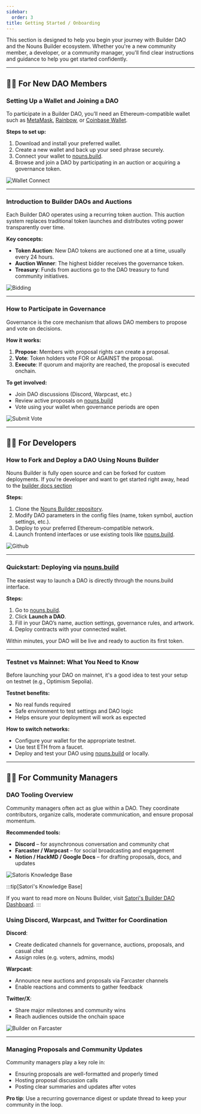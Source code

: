 ```yaml
---
sidebar:
  order: 3
title: Getting Started / Onboarding
---
```


This section is designed to help you begin your journey with Builder DAO and the Nouns Builder ecosystem. Whether you're a new community member, a developer, or a community manager, you'll find clear instructions and guidance to help you get started confidently.

---

## 🧑‍💻 For New DAO Members

### Setting Up a Wallet and Joining a DAO

To participate in a Builder DAO, you’ll need an Ethereum-compatible wallet such as [MetaMask](https://metamask.io/), [Rainbow](https://rainbow.me/), or [Coinbase Wallet](https://www.coinbase.com/wallet).

**Steps to set up:**

1. Download and install your preferred wallet.
2. Create a new wallet and back up your seed phrase securely.
3. Connect your wallet to [nouns.build](http://nouns.build/).
4. Browse and join a DAO by participating in an auction or acquiring a governance token.

![Wallet Connect](/onboarding/getting-startedOnboarding/wallet-connect.png)

---

### Introduction to Builder DAOs and Auctions

Each Builder DAO operates using a recurring token auction. This auction system replaces traditional token launches and distributes voting power transparently over time.

**Key concepts:**

- **Token Auction**: New DAO tokens are auctioned one at a time, usually every 24 hours.
- **Auction Winner**: The highest bidder receives the governance token.
- **Treasury**: Funds from auctions go to the DAO treasury to fund community initiatives.

![Bidding](/onboarding/getting-startedOnboarding/bidding.png)

---

### How to Participate in Governance

Governance is the core mechanism that allows DAO members to propose and vote on decisions.

**How it works:**

1. **Propose**: Members with proposal rights can create a proposal.
2. **Vote**: Token holders vote FOR or AGAINST the proposal.
3. **Execute**: If quorum and majority are reached, the proposal is executed onchain.

**To get involved:**

- Join DAO discussions (Discord, Warpcast, etc.)
- Review active proposals on [nouns.build](http://nouns.build/)
- Vote using your wallet when governance periods are open

![Submit Vote](/onboarding/getting-startedOnboarding/submit-vote.png)

---

## 🧑‍💻 For Developers

### How to Fork and Deploy a DAO Using Nouns Builder

Nouns Builder is fully open source and can be forked for custom deployments. If you're developer and want to get started right away, head to the [builder docs section](/contributors/intro_contributors.mdx)

**Steps:**

1. Clone the [Nouns Builder repository](https://github.com/nounsDAO/nouns-builder).
2. Modify DAO parameters in the config files (name, token symbol, auction settings, etc.).
3. Deploy to your preferred Ethereum-compatible network.
4. Launch frontend interfaces or use existing tools like [nouns.build](http://nouns.build/).

![Github](/onboarding/getting-startedOnboarding/github.png)

---

### Quickstart: Deploying via [nouns.build](http://nouns.build/)

The easiest way to launch a DAO is directly through the nouns.build interface.

**Steps:**

1. Go to [nouns.build](http://nouns.build/).
2. Click **Launch a DAO**.
3. Fill in your DAO’s name, auction settings, governance rules, and artwork.
4. Deploy contracts with your connected wallet.

Within minutes, your DAO will be live and ready to auction its first token.

---

### Testnet vs Mainnet: What You Need to Know

Before launching your DAO on mainnet, it's a good idea to test your setup on testnet (e.g., Optimism Sepolia).

**Testnet benefits:**

- No real funds required
- Safe environment to test settings and DAO logic
- Helps ensure your deployment will work as expected

**How to switch networks:**

- Configure your wallet for the appropriate testnet.
- Use test ETH from a faucet.
- Deploy and test your DAO using [nouns.build](http://nouns.build/) or locally.

---

## 🧑‍🎤 For Community Managers

### DAO Tooling Overview

Community managers often act as glue within a DAO. They coordinate contributors, organize calls, moderate communication, and ensure proposal momentum.

**Recommended tools:**

- **Discord** – for asynchronous conversation and community chat
- **Farcaster / Warpcast** – for social broadcasting and engagement
- **Notion / HackMD / Google Docs** – for drafting proposals, docs, and updates

![Satoris Knowledge Base](/onboarding/getting-startedOnboarding/Satoris_knowledge-base.png)

:::tip[Satori's Knowledge Base]

If you want to read more on Nouns Builder, visit [Satori's Builder DAO Dashboard](https://0xsatori.notion.site/Builder-DAO-Dashboard-a66f8a89dce64ed680a9c16eb2dec364).
:::


### Using Discord, Warpcast, and Twitter for Coordination

**Discord**:

- Create dedicated channels for governance, auctions, proposals, and casual chat
- Assign roles (e.g. voters, admins, mods)

**Warpcast**:

- Announce new auctions and proposals via Farcaster channels
- Enable reactions and comments to gather feedback

**Twitter/X**:

- Share major milestones and community wins
- Reach audiences outside the onchain space

![Builder on Farcaster](/onboarding/getting-startedOnboarding/builder-farcaster.png)

---

### Managing Proposals and Community Updates

Community managers play a key role in:

- Ensuring proposals are well-formatted and properly timed
- Hosting proposal discussion calls
- Posting clear summaries and updates after votes

**Pro tip**: Use a recurring governance digest or update thread to keep your community in the loop.
